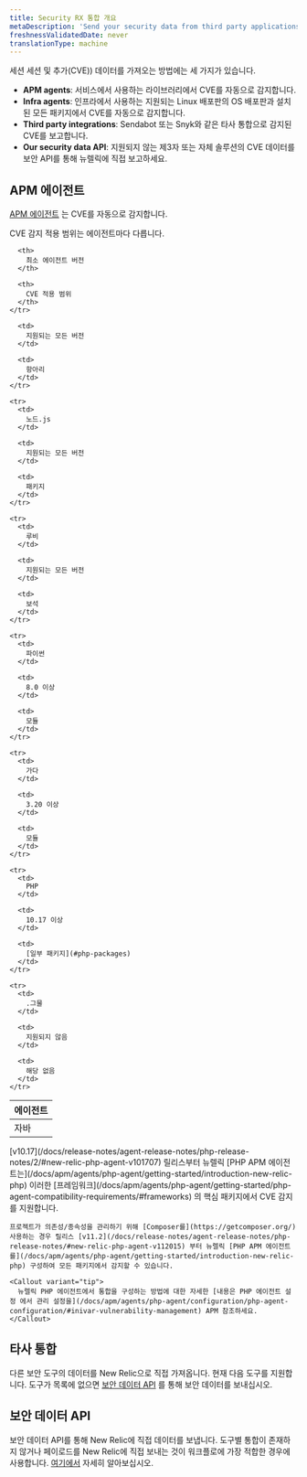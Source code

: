 ```yaml
---
title: Security RX 통합 개요
metaDescription: 'Send your security data from third party applications, APM agents, or through our security data API.'
freshnessValidatedDate: never
translationType: machine
---
```


세션 세션 및 추가(CVE)) 데이터를 가져오는 방법에는 세 가지가 있습니다.

* <DNT>**APM agents**</DNT>: 서비스에서 사용하는 라이브러리에서 CVE를 자동으로 감지합니다.
* <DNT>**Infra agents**</DNT>: 인프라에서 사용하는 지원되는 Linux 배포판의 OS 배포판과 설치된 모든 패키지에서 CVE를 자동으로 감지합니다.
* <DNT>**Third party integrations**</DNT>: Sendabot 또는 Snyk와 같은 타사 통합으로 감지된 CVE를 보고합니다.
* <DNT>**Our security data API**</DNT>: 지원되지 않는 제3자 또는 자체 솔루션의 CVE 데이터를 보안 API를 통해 뉴렐릭에 직접 보고하세요.

## APM 에이전트

[APM 에이전트](/docs/apm/new-relic-apm/getting-started/introduction-apm/) 는 CVE를 자동으로 감지합니다.

<TechTileGrid>
  <TechTile name="Go agent" icon="logo-go" to="https://one.newrelic.com/nr1-core?state=985d4005-ba90-a8c7-1da1-2af34539b03b" />

  <TechTile name="Java agent" icon="logo-java" to="https://one.newrelic.com/nr1-core?state=80d18bcb-4919-1fcb-2b77-9406838eb916" />

  <TechTile name="Node.js agent" icon="logo-nodejs" to="https://one.newrelic.com/marketplace/install-data-source?state=be2e62fa-cc3b-c428-27c4-8d662c9e80a1" />

  <TechTile name="PHP agent" icon="logo-php" to="https://one.newrelic.com/nr1-core?state=aa633b41-72d4-009c-3abf-55dcf64894fe" />

  <TechTile name="Python agent" icon="logo-python" to="https://one.newrelic.com/nr1-core?state=20fda75b-58fb-a92a-f9e1-7b052035c6e8" />

  <TechTile name="Ruby agent" icon="logo-ruby" to="https://one.newrelic.com/nr1-core?state=d69143ab-605c-579b-25bf-cc6e5fee5b80" />
</TechTileGrid>

CVE 감지 적용 범위는 에이전트마다 다릅니다.

<table>
  <thead>
    <tr>
      <th style={{ width: "200px" }}>
        에이전트
      </th>

      <th>
        최소 에이전트 버전
      </th>

      <th>
        CVE 적용 범위
      </th>
    </tr>
  </thead>

  <tbody>
    <tr>
      <td>
        자바
      </td>

      <td>
        지원되는 모든 버전
      </td>

      <td>
        항아리
      </td>
    </tr>

    <tr>
      <td>
        노드.js
      </td>

      <td>
        지원되는 모든 버전
      </td>

      <td>
        패키지
      </td>
    </tr>

    <tr>
      <td>
        루비
      </td>

      <td>
        지원되는 모든 버전
      </td>

      <td>
        보석
      </td>
    </tr>

    <tr>
      <td>
        파이썬
      </td>

      <td>
        8.0 이상
      </td>

      <td>
        모듈
      </td>
    </tr>

    <tr>
      <td>
        가다
      </td>

      <td>
        3.20 이상
      </td>

      <td>
        모듈
      </td>
    </tr>

    <tr>
      <td>
        PHP
      </td>

      <td>
        10.17 이상
      </td>

      <td>
        [일부 패키지](#php-packages)
      </td>
    </tr>

    <tr>
      <td>
        .그물
      </td>

      <td>
        지원되지 않음
      </td>

      <td>
        해당 없음
      </td>
    </tr>
  </tbody>
</table>

<CollapserGroup>
  <Collapser id="php-packages" title="PHP 패키지 지원">
    [v10.17](/docs/release-notes/agent-release-notes/php-release-notes/2/#new-relic-php-agent-v101707) 릴리스부터 뉴렐릭 [PHP APM 에이전트는](/docs/apm/agents/php-agent/getting-started/introduction-new-relic-php) 이러한 [프레임워크](/docs/apm/agents/php-agent/getting-started/php-agent-compatibility-requirements/#frameworks) 의 핵심 패키지에서 CVE 감지를 지원합니다.

    프로젝트가 의존성/종속성을 관리하기 위해 [Composer를](https://getcomposer.org/) 사용하는 경우 릴리스 [v11.2](/docs/release-notes/agent-release-notes/php-release-notes/#new-relic-php-agent-v112015) 부터 뉴렐릭 [PHP APM 에이전트를](/docs/apm/agents/php-agent/getting-started/introduction-new-relic-php) 구성하여 모든 패키지에서 감지할 수 있습니다.

    <Callout variant="tip">
      뉴렐릭 PHP 에이전트에서 통합을 구성하는 방법에 대한 자세한 [내용은 PHP 에이전트 설정 에서 관리 설정을](/docs/apm/agents/php-agent/configuration/php-agent-configuration/#inivar-vulnerability-management) APM 참조하세요.
    </Callout>
  </Collapser>
</CollapserGroup>

## 타사 통합

다른 보안 도구의 데이터를 New Relic으로 직접 가져옵니다. 현재 다음 도구를 지원합니다. 도구가 목록에 없으면 [보안 데이터 API](/docs/vulnerability-management/integrations/security-data-api) 를 통해 보안 데이터를 보내십시오.

<TechTileGrid>
  <TechTile name="AWS Security Hub" to="https://newrelic.com/instant-observability/security-events" />

  <TechTile name="Dependabot" to="https://newrelic.com/instant-observability/github-dependabot" />

  <TechTile name="Snyk" to="https://newrelic.com/instant-observability/snyk" />

  <TechTile name="Trivy" to="/docs/vulnerability-management/integrations/trivy" />

  <TechTile name="FOSSA" to="/docs/vulnerability-management/integrations/fossa" />
</TechTileGrid>

## 보안 데이터 API

보안 데이터 API를 통해 New Relic에 직접 데이터를 보냅니다. 도구별 통합이 존재하지 않거나 페이로드를 New Relic에 직접 보내는 것이 워크플로에 가장 적합한 경우에 사용합니다. [여기에서](/docs/vulnerability-management/integrations/security-data-api) 자세히 알아보십시오.